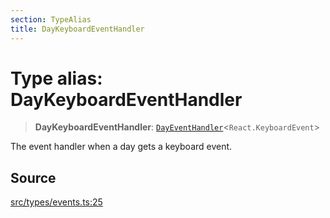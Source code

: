```yaml
---
section: TypeAlias
title: DayKeyboardEventHandler
---
```


# Type alias: DayKeyboardEventHandler

> **DayKeyboardEventHandler**: [`DayEventHandler`](/docs/api/next/type-aliases/DayEventHandler.mdx)\<`React.KeyboardEvent`\>

The event handler when a day gets a keyboard event.

## Source

[src/types/events.ts:25](https://github.com/gpbl/react-day-picker/blob/854070dd0/src/types/events.ts#L25)
